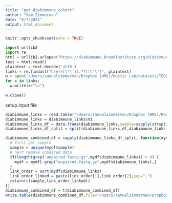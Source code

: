 ```yaml
---
title: "get_diabimmune_cohort"
author: "Sam Zimmerman"
date: "6/7/2021"
output: html_document
---
```


```r
knitr::opts_chunk$set(echo = TRUE)
```

```python
import urllib2
import re
html = urllib2.urlopen("https://diabimmune.broadinstitute.org/diabimmune/data/20/")
text = html.read()
plaintext = text.decode('utf8')
links = re.findall("href=[\"\'](.*?)[\"\']", plaintext)
w = open('/Users/samuelzimmerman/Dropbox (HMS)/Kostic_Lab/datasets/TEDDY/diabimmune_dl_links.txt','w')
for x in links:
  w.write(x+"\n")
  
w.close()
```

setup input file

```r
diabimmune_links = read.table("/Users/samuelzimmerman/Dropbox (HMS)/Kostic_Lab/datasets/TEDDY/diabimmune_dl_links.txt",header=F)
diabimmune_links = diabimmune_links$V1
diabimmune_links_df = data.frame(diabimmune_links,sample=sapply(strsplit(basename(diabimmune_links),split="_"),function(x) x[1]))
diabimmune_links_df_split = split(diabimmune_links_df,diabimmune_links_df$sample)

diabimmune_combined_df = sapply(diabimmune_links_df_split, function(mydf) {
  # first get sample
  sample = unique(mydf$sample)
  # next remove unpaired data
  if(length(grep("unpaired.fastq.gz",mydf$diabimmune_links)) > 0) {
    mydf = mydf[-grep("unpaired.fastq.gz",mydf$diabimmune_links),]
  }
  link_order = sort(mydf$diabimmune_links)
  link_order_linked = paste(link_order[1],link_order[2],sep=",")
  return(c(sample,link_order_linked))
})
diabimmune_combined_df = t(diabimmune_combined_df)
write.table(diabimmune_combined_df,file="/Users/samuelzimmerman/Dropbox (HMS)/Kostic_Lab/datasets/TEDDY/diabimmune_dl_links_with_sample_names.txt",sep="\t",quote=F,col.names=F,row.names=F)

```


